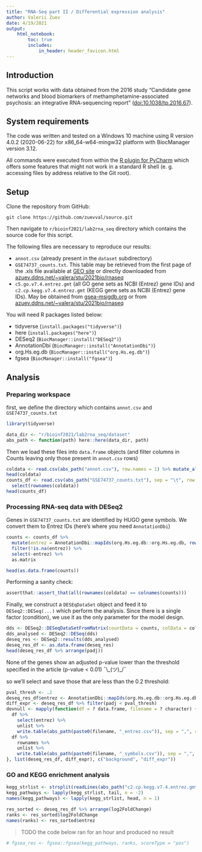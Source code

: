 ```yaml
---
title: "RNA-Seq part II / Differential expression analysis"
author: Valerii Zuev
date: 4/19/2021
output:
    html_notebook:
        toc: true
        includes:
            in_header: header_favicon.html
---
```


## Introduction

This script works with data obtained from the 2016 study "Candidate gene networks and blood biomarkers of
methamphetamine-associated psychosis: an integrative
RNA-sequencing report" ([doi:10.1038/tp.2016.67](https://doi.org/10.1038/tp.2016.67)).

## System requirements

The code was written and tested on a Windows 10 machine using R version 4.0.2 (2020-06-22) for x86_64-w64-mingw32 platform with BiocManager version 3.12.

All commands were executed from within the [R plugin for PyCharm](https://www.jetbrains.com/help/pycharm/r-plugin-support.html) which offers some features that might not work in a standard R shell (e. g. accessing files by address relative to the Git root).

## Setup

Clone the repository from GitHub:

```
git clone https://github.com/zuevval/source.git
```
Then navigate to `r/bioinf2021/lab2rna_seq` directory which contains the source code for this script.

The following files are necessary to reproduce our results:

* `annot.csv` (already present in the `dataset` subdirectory)
* `GSE74737_counts.txt`. This table may be retrieved from the first page of the .xls file available at [GEO site](https://www.ncbi.nlm.nih.gov/geo/query/acc.cgi?acc=GSE74737) or directly downloaded from [azuev.ddns.net/~valera/stu/2021bio/rnaseq](http://azuev.ddns.net/~valera/stu/2021bio/rnaseq/)
* `c5.go.v7.4.entrez.gmt` (all GO gene sets as NCBI (Entrez) gene IDs) and `c2.cp.kegg.v7.4.entrez.gmt` (KEGG gene sets as NCBI (Entrez) gene IDs).
May be obtained from [gsea-msigdb.org](http://www.gsea-msigdb.org/gsea/downloads.jsp) or from [azuev.ddns.net/~valera/stu/2021bio/rnaseq](http://azuev.ddns.net/~valera/stu/2021bio/rnaseq/)

You will need R packages listed below:

* tidyverse (`install.packages("tidyverse")`)
* here (`install.packages("here")`)
* DESeq2 (`BiocManager::install("DESeq2")`)
* AnnotationDbi (`BiocManager::install("AnnotationDbi")`)
* org.Hs.eg.db (`BiocManager::install("org.Hs.eg.db")`)
* fgsea (`BiocManager::install("fgsea")`)

## Analysis

### Preparing workspace

first, we define the directory which contains `annot.csv` and `GSE74737_counts.txt`
```r
library(tidyverse)

data_dir <- "r/bioinf2021/lab2rna_seq/dataset"
abs_path <- function(path) here::here(data_dir, path)
```
Then we load these files into `data.frame` objects (and filter columns in Counts leaving only those present in `annot.csv` rows)

```r
coldata <- read.csv(abs_path("annot.csv"), row.names = 1) %>% mutate_all(as.factor)
head(coldata)
counts_df <- read.csv(abs_path("GSE74737_counts.txt"), sep = "\t", row.names = "Gene") %>%
  select(rownames(coldata))
head(counts_df)
```
### Processing RNA-seq data with DESeq2

Genes in `GSE74737_counts.txt` are identified by HUGO gene symbols.
We convert them to Entrez IDs (here's where you need `AnnotationDbi`)
```r
counts <- counts_df %>%
  mutate(entrez = AnnotationDbi::mapIds(org.Hs.eg.db::org.Hs.eg.db, rownames(counts_df), "ENTREZID", "SYMBOL")) %>%
  filter(!is.na(entrez)) %>%
  select(-entrez) %>%
  as.matrix
```
```r
head(as.data.frame(counts))
```
Performing a sanity check:
```r
assertthat::assert_that(all(rownames(coldata) == colnames(counts)))
```
Finally, we construct a `DESEqDataSet` object and feed it to `DESeq2::DESeq(...)` which perform the analysis.
Since there is a single factor (condition), we use it as the only parameter for the model design.
```r
dds <- DESeq2::DESeqDataSetFromMatrix(countData = counts, colData = coldata, design = ~condition)
dds_analysed <- DESeq2::DESeq(dds)
deseq_res <- DESeq2::results(dds_analysed)
deseq_res_df <- as.data.frame(deseq_res)
head(deseq_res_df %>% arrange(padj))
```
None of the genes show an adjusted p-value lower than the threshold specified in the article (p-value < 0.01) ¯\\\_(ツ)\_/¯

so we'll select and save those that are less than the 0.2 threshold:

```r
pval_thresh <- .2
deseq_res_df$entrez <- AnnotationDbi::mapIds(org.Hs.eg.db::org.Hs.eg.db, rownames(deseq_res_df), "ENTREZID", "SYMBOL")
diff_expr <- deseq_res_df %>% filter(padj < pval_thresh)
devnull <- mapply(function(df = ? data.frame, filename = ? character) {
  df %>%
    select(entrez) %>%
    unlist %>%
    write.table(abs_path(paste0(filename, "_entrez.csv")), sep = ",", row.names = F, col.names = F, quote = F)
  df %>%
    rownames %>%
    unlist %>%
    write.table(abs_path(paste0(filename, "_symbols.csv")), sep = ",", row.names = F, col.names = F, quote = F)
}, list(deseq_res_df, diff_expr), c("background", "diff_expr"))

```
### GO and KEGG enrichment analysis

```r
kegg_strlist <- strsplit(readLines(abs_path("c2.cp.kegg.v7.4.entrez.gmt")), "[[:space:]]+")
kegg_pathways <- lapply(kegg_strlist, tail, n = -2)
names(kegg_pathways) <- lapply(kegg_strlist, head, n = 1)
```

```r
res_sorted <- deseq_res_df %>% arrange(log2FoldChange)
ranks <- res_sorted$log2FoldChange
names(ranks) <- res_sorted$entrez
```
> TODO the code below ran for an hour and produced no result
```r
# fgsea_res <- fgsea::fgsea(kegg_pathways, ranks, scoreType = "pos")
```
